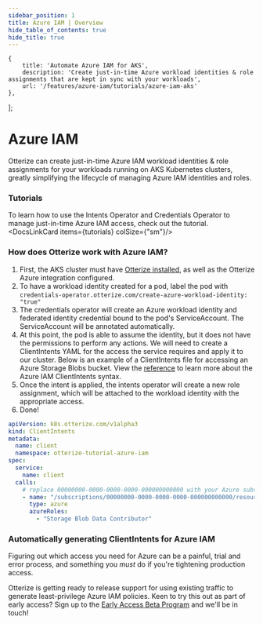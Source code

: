 ```yaml
---
sidebar_position: 1
title: Azure IAM | Overview
hide_table_of_contents: true
hide_title: true
---
```



    {
        title: 'Automate Azure IAM for AKS',
        description: 'Create just-in-time Azure workload identities & role assignments that are kept in sync with your workloads',
        url: '/features/azure-iam/tutorials/azure-iam-aks'
    },
];


# Azure IAM

Otterize can create just-in-time Azure IAM workload identities & role assignments for your workloads running on AKS Kubernetes clusters, greatly simplifying the lifecycle of managing Azure IAM identities and roles.

### Tutorials

To learn how to use the Intents Operator and Credentials Operator to manage just-in-time Azure IAM access, check out the tutorial.
<DocsLinkCard items={tutorials} colSize={"sm"}/>


### How does Otterize work with Azure IAM?

1. First, the AKS cluster must have [Otterize installed](/overview/installation), as well as the Otterize Azure integration configured.
2. To have a workload identity created for a pod, label the pod with `credentials-operator.otterize.com/create-azure-workload-identity: "true"`
3. The credentials operator will create an Azure workload identity and federated identity credential bound to the pod's ServiceAccount. The ServiceAccount will be annotated automatically.
4. At this point, the pod is able to assume the identity, but it does not have the permissions to perform any actions.
We will need to create a ClientIntents YAML for the access the service requires and apply it to our cluster.
Below is an example of a ClientIntents file for accessing an Azure Storage Blobs bucket.
View the [reference](/features/azure-iam/reference) to learn more about the Azure IAM ClientIntents syntax.
5. Once the intent is applied, the intents operator will create a new role assignment, which will be attached to the workload identity with the appropriate access.
6. Done!

```yaml
apiVersion: k8s.otterize.com/v1alpha3
kind: ClientIntents
metadata:
  name: client
  namespace: otterize-tutorial-azure-iam
spec:
  service:
    name: client
  calls:
    # replace 00000000-0000-0000-0000-000000000000 with your Azure subscription ID
    - name: "/subscriptions/00000000-0000-0000-0000-000000000000/resourceGroups/myResourceGroup/providers/Microsoft.Storage/storageAccounts/otterizetutorialazureiam/blobServices/default/containers/test"
      type: azure
      azureRoles:
        - "Storage Blob Data Contributor"
```

### Automatically generating ClientIntents for Azure IAM

Figuring out which access you need for Azure can be a painful, trial and error process, and something you _must_ do if you're tightening production access.

Otterize is getting ready to release support for using existing traffic to generate least-privilege Azure IAM policies. Keen to try this out as part of early access? Sign up to the [Early Access Beta Program](https://otterize.com/EarlyAccessBetaProgram) and we'll be in touch!

